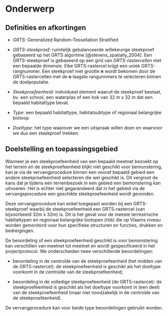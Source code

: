 # Onderwerp

## Definities en afkortingen

```{=html}
<!--
Definities van begrippen en afkortingen die noodzakelijk zijn om dit document te begrijpen en het veldprotocol op een gepaste manier te kunnen uitvoeren.  
-->
```
-   *GRTS*: Generalized Random-Tessellation Stratified

-   *GRTS-steekproef*: ruimtelijk gebalanceerde willekeurige steekproef gebaseerd op het GRTS algoritme [@stevens_spatially_2004].
    Een GRTS-steekproef is gebaseerd op een grid van *GRTS-rastercellen* met een bepaalde dimensie.
    Elke GRTS-rastercel krijgt een uniek GRTS-rangnummer.
    Een steekproef met grootte **n** wordt bekomen door de GRTS-rastercellen met de **n** laagste rangunnmers te selecteren binnen de doelpopulatie.

-   *Steekproefeenheid*: individueel element waaruit de steekproef bestaat, bv.
    een school, een waterplas of een hok van 32 m x 32 m dat een bepaald habitattype bevat.

-   *Type*: een bepaald habitattype, habitatsubtype of regionaal belangrijke biotoop

-   *Doeltype*: het type waarover we een uitspraak willen doen en waarvoor we dus een steekproef trekken.

## Doelstelling en toepassingsgebied

```{=html}
<!--
Doelstelling: omschrijving in woorden waarvoor het veldprotocol dient. Voorbeelden wat er met de gegevens kan gedaan worden. Probeer de doelstelling zo veel mogelijk generiek te beschrijven en vermijd projectspecifieke doelstellingen.
Toepassingsgebied: bespreek hier onder welke condities het veldprotocol kan gebruikt worden.
-->
```
Wanneer je een steekproefeenheid van een bepaald meetnet bezoekt op het terrein en de steekproefeenheid blijkt niet geschikt voor bemonstering, kan je via de vervangprocedure binnen een vooraf bepaald gebied een andere steekproefeenheid selecteren die wel geschikt is.
Dit vergroot de kans dat je tijdens een terreinbezoek in een gebied een bemonstering kan uitvoeren.
Het is echter niet gegarandeerd dat in het gebied via de vervangsprocedure een geschikte steekproefeenheid wordt gevonden.

Deze vervangprocedure kan enkel toegepast worden bij een GRTS-steekproef waarbij de steekproefeenheid een GRTS-rastercel (van bijvoorbeeld 32m x 32m) is.
Dit is het geval voor de meeste terrestrische habitattypen en regionaal belangrijke biotopen (rbb) die op Vlaams niveau worden gemonitord voor hun specifieke structuren en functies, drukken en bedreigingen.

De beoordeling of een steekproefeenheid geschikt is voor bemonstering kan verschillen van meetnet tot meetnet en wordt gespecificeerd in het projectprotocol.
We onderscheiden twee verschillende beoordelingen:

-   beoordeling in de centroïde van de steekproefeenheid (het midden van de GRTS-rastercel): de steekproefeenheid is geschikt als het doeltype voorkomt in de centroïde van de steekproefeenheid;

-   beoordeling in de volledige steekproefeenheid (de GRTS-rastercel): de steekproefeenheid is geschikt als het doeltype voorkomt in (een deel) van de steekproefeenheid (maar niet noodzakelijk in de centroïde van de steekproefeenheid).

De vervangprocedure kan voor beide type beoordelingen gebruikt worden.
